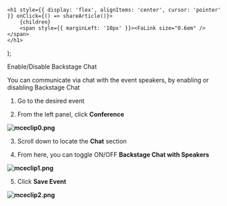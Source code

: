 

    <h1 style={{ display: 'flex', alignItems: 'center', cursor: 'pointer' }} onClick={() => shareArticle()}>
        {children} 
        <span style={{ marginLeft: '10px' }}><FaLink size="0.6em" /></span>
    </h1>
);

<ToastContainer />

<ClickableTitle>Enable/Disable Backstage Chat</ClickableTitle>




You can communicate via chat with the event speakers, by enabling or disabling Backstage Chat 


1. Go to the desired event 


2. From the left panel, click **Conference**


**![mceclip0.png](../../../resources/article-images/12802127125139-Enable-Disable-Backstage-Chat_1.png)**


3. Scroll down to locate the **Chat** section 


4. From here, you can toggle ON/OFF **Backstage Chat with Speakers**


**![mceclip1.png](../../../resources/article-images/12802127125139-Enable-Disable-Backstage-Chat_2.png)**


5. Click **Save Event**


**![mceclip2.png](../../../resources/article-images/12802127125139-Enable-Disable-Backstage-Chat_3.png)**



